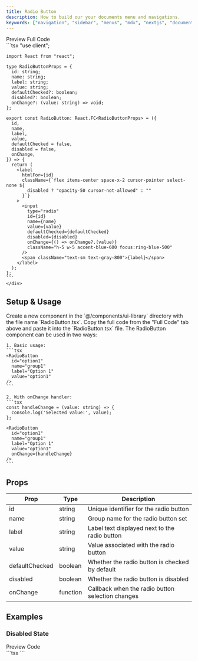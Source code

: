 ```yaml
---
title: Radio Button
description: How to build our your documents menu and navigations.
keywords: ["navigation", "sidebar", "menus", "mdx", "nextjs", "documents"]
---
```



<Tabs defaultValue="preview">
  <TabsList>
    <TabsTrigger value="preview">Preview</TabsTrigger>
    <TabsTrigger value="code">Full Code</TabsTrigger>
  </TabsList>
  <TabsContent value="preview" className="mt-4 justify-center">
    <div className="justify-center h-[20rem] border rounded-md bg-white p-4 flex items-center">
      <div className="flex flex-col gap-4">
      <RadioButton
        id="option1"
        name="demo"
        label="Option 1"
        value="option1"
      />
      <RadioButton
        id="option2"
        name="demo"
        label="Option 2"
        value="option2"
      />
      <RadioButton
        id="option3"
        name="demo"
        label="Option 3"
        value="option3"
      />
      </div>
    </div>
  </TabsContent>
  <TabsContent value="code" className="mt-4">
    <div className="[&_pre]:!my-0">
    ```tsx
    "use client";

    import React from "react";

    type RadioButtonProps = {
      id: string;
      name: string;
      label: string;
      value: string;
      defaultChecked?: boolean;
      disabled?: boolean;
      onChange?: (value: string) => void;
    };

    export const RadioButton: React.FC<RadioButtonProps> = ({
      id,
      name,
      label,
      value,
      defaultChecked = false,
      disabled = false,
      onChange,
    }) => {
      return (
        <label
          htmlFor={id}
          className={`flex items-center space-x-2 cursor-pointer select-none ${
            disabled ? "opacity-50 cursor-not-allowed" : ""
          }`}
        >
          <input
            type="radio"
            id={id}
            name={name}
            value={value}
            defaultChecked={defaultChecked}
            disabled={disabled}
            onChange={() => onChange?.(value)}
            className="h-5 w-5 accent-blue-600 focus:ring-blue-500"
          />
          <span className="text-sm text-gray-800">{label}</span>
        </label>
      );
    };
    ```
    </div>
  </TabsContent>
</Tabs>

## Setup & Usage

<Step>
  <StepItem title="Create a new Component">
    Create a new component in the `@/components/ui-library` directory with the file name `RadioButton.tsx`.
  </StepItem>

  <StepItem title="Copy the Full Code inside the component">
    Copy the full code from the "Full Code" tab above and paste it into the `RadioButton.tsx` file.
  </StepItem>

  <StepItem title="Use the Component">
    The RadioButton component can be used in two ways:

    1. Basic usage:
    ```tsx
    <RadioButton
      id="option1"
      name="group1"
      label="Option 1"
      value="option1"
    />
    ```

    2. With onChange handler:
    ```tsx
    const handleChange = (value: string) => {
      console.log('Selected value:', value);
    };
    
    <RadioButton
      id="option1"
      name="group1"
      label="Option 1"
      value="option1"
      onChange={handleChange}
    />
    ```
  </StepItem>
</Step>

## Props

| Prop           | Type      | Description                                        |
|----------------|-----------|---------------------------------------------------|
| id             | string    | Unique identifier for the radio button             |
| name           | string    | Group name for the radio button set               |
| label          | string    | Label text displayed next to the radio button     |
| value          | string    | Value associated with the radio button            |
| defaultChecked | boolean   | Whether the radio button is checked by default    |
| disabled       | boolean   | Whether the radio button is disabled              |
| onChange       | function  | Callback when the radio button selection changes  |

## Examples

### Disabled State

<Tabs defaultValue="preview">
  <TabsList>
    <TabsTrigger value="preview">Preview</TabsTrigger>
    <TabsTrigger value="code">Code</TabsTrigger>
  </TabsList>
  <TabsContent value="preview" className="mt-4 justify-center">
    <div className="justify-center h-[20rem] border rounded-md bg-white p-4 flex items-center">
      <div className="space-y-4">
        <RadioButton
          id="disabled-option"
          name="disabled-group"
          label="Disabled Option"
          value="disabled"
          disabled={true}
        />
      </div>
    </div>
  </TabsContent>
  <TabsContent value="code" className="mt-4">
    <div className="[&_pre]:!my-0">
    ```tsx
    <RadioButton
      id="disabled-option"
      name="disabled-group"
      label="Disabled Option"
      value="disabled"
      disabled={true}
    />
    ```
    </div>
  </TabsContent>
</Tabs>
